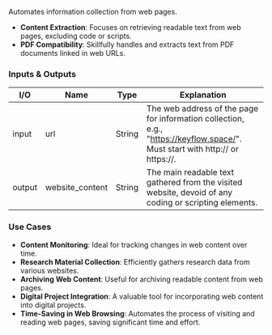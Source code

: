 Automates information collection from web pages.

- **Content Extraction**: Focuses on retrieving readable text from web pages, excluding code or scripts.
- **PDF Compatibility**: Skillfully handles and extracts text from PDF documents linked in web URLs.

### Inputs & Outputs

| I/O    | Name            | Type   | Explanation                                                                                                                  |
| ------ | --------------- | ------ | ---------------------------------------------------------------------------------------------------------------------------- |
| input  | url             | String | The web address of the page for information collection, e.g., "https://keyflow.space/". Must start with http:// or https://. |
| output | website_content | String | The main readable text gathered from the visited website, devoid of any coding or scripting elements.                        |

### Use Cases

- **Content Monitoring**: Ideal for tracking changes in web content over time.
- **Research Material Collection**: Efficiently gathers research data from various websites.
- **Archiving Web Content**: Useful for archiving readable content from web pages.
- **Digital Project Integration**: A valuable tool for incorporating web content into digital projects.
- **Time-Saving in Web Browsing**: Automates the process of visiting and reading web pages, saving significant time and effort.
